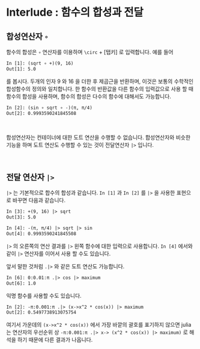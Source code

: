 # Interlude : 함수의 합성과 전달 {.unnumbered}

## 합성연산자 `∘`


함수의 합성은 `∘` 연산자를 이용하며 `\circ` + [탭키] 로 입력합니다. 예를 들어

```html
In [1]: (sqrt ∘ +)(9, 16)
Out[1]: 5.0
```

를 봅시다. 두개의 인자 9 와 16 을 더한 후 제곱근을 반환하며, 이것은 보통의 수학적인 합성함수의 정의와 일치합니다. 한 함수의 반환값을 다른 함수의 입력값으로 사용 할 때 함수의 합성을 사용하며, 함수의 합성은 다수의 함수에 대해서도 가능합니다.

```html
In [2]: (sin ∘ sqrt ∘ -)(π, π/4)
Out[2]: 0.9993590241845508
```

</br>

합성연산자는 컨테이너에 대한 도트 연산을 수행할 수 없습니다. 합성연산자와 비슷한 기능을 하며 도트 연산도 수행할 수 있는 것이 전달연산자 `|>` 입니다.

</br>

## 전달 연산자 `|>`


`|>` 는 기본적으로 합수의 합성과 같습니다. `In [1]` 과 `In [2]` 를 `|>` 을 사용한 표현으로 바꾸면 다음과 같습니다.

```html
In [3]: +(9, 16) |> sqrt
Out[3]: 5.0

In [4]: -(π, π/4) |> sqrt |> sin
Out[4]: 0.9993590241845508
```

`|>` 의 오른쪽의 연산 결과를 `|>` 왼쪽 함수에 대한 입력으로 사용합니다. `In [4]` 에서와 같이 `|>` 연산자를 이어서 사용 할 수도 있습니다. 

앞서 말한 것처럼 `.|>` 와 같은 도트 연산도 가능합니다.

```html
In [6]: 0:0.01:π .|> cos |> maximum
Out[6]: 1.0
```

익명 함수를 사용할 수도 있습니다.

```html
In [2]: -π:0.001:π .|> (x->x^2 * cos(x)) |> maximum
Out[2]: 0.5497738913075754
```

여기서 가운데의 `(x->x^2 * cos(x))` 에서 가장 바깥의 괄호를 표기하지 않으면 julia 는 연산자의 우선순위 상 `-π:0.001:π .|> x-> (x^2 * cos(x)) |> maximum)` 로 해석을 하기 때문에 다른 결과가 나옵니다.

</br>





